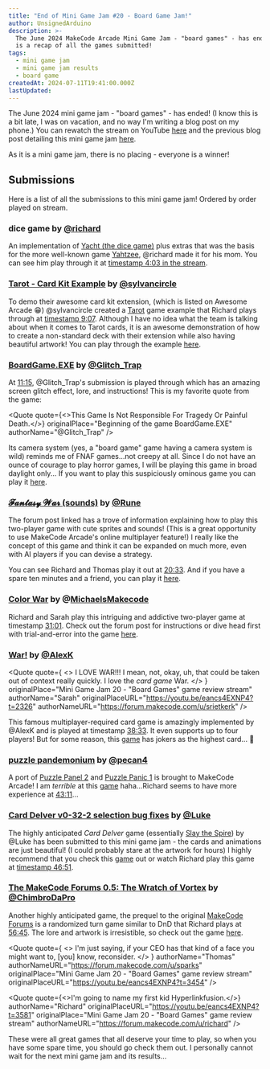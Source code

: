 ```yaml
---
title: "End of Mini Game Jam #20 - Board Game Jam!"
author: UnsignedArduino
description: >-
  The June 2024 MakeCode Arcade Mini Game Jam - "board games" - has ended! Here
  is a recap of all the games submitted!
tags:
  - mini game jam
  - mini game jam results
  - board game
createdAt: 2024-07-11T19:41:00.000Z
lastUpdated:
---
```


The June 2024 mini game jam - "board games" - has ended! (I know this is a bit late, I was on vacation, and no way I'm writing a blog post on my phone.) You can rewatch the stream on YouTube [here](https://www.youtube.com/watch?v=eancs4EXNP4) and the previous blog post detailing this mini game jam [here]().

As it is a mini game jam, there is no placing - everyone is a winner!

## Submissions

Here is a list of all the submissions to this mini game jam! Ordered by order played on stream.

### dice game by [@richard](https://forum.makecode.com/u/richard)

An implementation of [Yacht (the dice game)](<https://en.wikipedia.org/wiki/Yacht_(dice_game)>) plus extras that was the basis for the more well-known game [Yahtzee](https://en.wikipedia.org/wiki/Yahtzee), @richard made it for his mom. You can see him play through it at [timestamp 4:03 in the stream](https://youtu.be/eancs4EXNP4?t=243).

### [Tarot - Card Kit Example](https://forum.makecode.com/t/announcement-makecode-arcade-mini-game-jam-20-board-game-jam/29077/20?u=unsignedarduino) by [@sylvancircle](https://forum.makecode.com/u/sylvancircle)

To demo their awesome card kit extension, (which is listed on Awesome Arcade 😁) @sylvancircle created a [Tarot](https://en.wikipedia.org/wiki/Tarot) game example that Richard plays through at [timestamp 9:07](https://youtu.be/eancs4EXNP4?t=547). Although I have no idea what the team is talking about when it comes to Tarot cards, it is an awesome demonstration of how to create a non-standard deck with their extension while also having beautiful artwork! You can play through the example [here](https://arcade.makecode.com/S11717-82768-26828-94780).

### [BoardGame.EXE](https://forum.makecode.com/t/announcement-makecode-arcade-mini-game-jam-20-board-game-jam/29077/37?u=unsignedarduino) by [@Glitch_Trap](https://forum.makecode.com/u/Glitch_Trap)

At [11:15](https://youtu.be/eancs4EXNP4?t=675), @Glitch_Trap's submission is played through which has an amazing screen glitch effect, lore, and instructions! This is my favorite quote from the game:

<Quote
  quote={<>This Game Is Not Responsible For Tragedy Or Painful Death.</>}
  originalPlace="Beginning of the game BoardGame.EXE"
  authorName="@Glitch_Trap"
/>

Its camera system (yes, a "board game" game having a camera system is wild) reminds me of FNAF games...not creepy at all. Since I do not have an ounce of courage to play horror games, I will be playing this game in broad daylight only... If you want to play this suspiciously ominous game you can play it [here](https://arcade.makecode.com/S63917-12017-34856-31070).

### [𝓕𝓪𝓷𝓽𝓪𝓼𝔂 𝓦𝓪𝓻 (sounds)](https://forum.makecode.com/t/announcement-makecode-arcade-mini-game-jam-20-board-game-jam/29077/42?u=unsignedarduino) by [@Rune](https://forum.makecode.com/u/Rune)

The forum post linked has a trove of information explaining how to play this two-player game with cute sprites and sounds! (This is a great opportunity to use MakeCode Arcade's online multiplayer feature!) I really like the concept of this game and think it can be expanded on much more, even with AI players if you can devise a strategy.

You can see Richard and Thomas play it out at [20:33](https://youtu.be/eancs4EXNP4?t=1233). And if you have a spare ten minutes and a friend, you can play it [here](https://arcade.makecode.com/24179-37258-32360-87033).

### [Color War](https://forum.makecode.com/t/announcement-makecode-arcade-mini-game-jam-20-board-game-jam/29077/45?u=unsignedarduino) by @[MichaelsMakecode](https://forum.makecode.com/u/MichaelsMakecode)

Richard and Sarah play this intriguing and addictive two-player game at timestamp [31:01](https://youtu.be/eancs4EXNP4?t=1861). Check out the forum post for instructions or dive head first with trial-and-error into the game [here](https://arcade.makecode.com/S74483-39971-42656-39293).

### [War!](https://forum.makecode.com/t/announcement-makecode-arcade-mini-game-jam-20-board-game-jam/29077/46?u=unsignedarduino) by [@AlexK](https://forum.makecode.com/u/alexk)

<Quote
  quote={
    <>
      I LOVE WAR!!! I mean, not, okay, uh, that could be taken out of context
      really quickly. I love the *card game* War.
    </>
  }
  originalPlace="Mini Game Jam 20 - &#x22;Board Games&#x22; game review stream"
  authorName="Sarah"
  originalPlaceURL="https://youtu.be/eancs4EXNP4?t=2326"
  authorNameURL="https://forum.makecode.com/u/srietkerk"
/>

This famous multiplayer-required card game is amazingly implemented by @AlexK and is played at timestamp [38:33](https://youtu.be/eancs4EXNP4?t=2313). It even supports up to four players! But for some reason, this [game](https://arcade.makecode.com/81607-84550-51875-74974) has jokers as the highest card... 🤔

### [puzzle pandemonium](https://forum.makecode.com/t/announcement-makecode-arcade-mini-game-jam-20-board-game-jam/29077/52?u=unsignedarduino) by [@pecan4](https://forum.makecode.com/u/pecan4)

A port of [Puzzle Panel 2](https://www.mariowiki.com/Puzzle_Panel) and [Puzzle Panic 1](https://www.mariowiki.com/Puzzle_Panic) is brought to MakeCode Arcade! I am _terrible_ at this [game](https://arcade.makecode.com/S77148-44762-35521-78920) haha...Richard seems to have more experience at [43:11](https://youtu.be/eancs4EXNP4?t=2591)...

### [Card Delver v0-32-2 selection bug fixes](https://forum.makecode.com/t/announcement-makecode-arcade-mini-game-jam-20-board-game-jam/29077/56?u=unsignedarduino) by [@Luke](https://forum.makecode.com/u/Luke)

The highly anticipated _Card Delver_ game (essentially [Slay the Spire](https://en.wikipedia.org/wiki/Slay_the_Spire)) by @Luke has been submitted to this mini game jam - the cards and animations are just beautiful! (I could probably stare at the artwork for hours) I highly recommend that you check this [game](https://arcade.makecode.com/S37263-31826-07602-14643) out or watch Richard play this game at [timestamp 46:51](https://youtu.be/eancs4EXNP4?t=2811).

### [The MakeCode Forums 0.5: The Wratch of Vortex](https://forum.makecode.com/t/announcement-makecode-arcade-mini-game-jam-20-board-game-jam/29077/47?u=unsignedarduino) by [@ChimbroDaPro](https://forum.makecode.com/u/ChimbroDaPro)

Another highly anticipated game, the prequel to the original [ MakeCode Forums](https://forum.makecode.com/t/the-makecode-forums-arcade-makecode-superheroes-in-my-community-game-jam-submission/24994?u=unsignedarduino) is a randomized turn game similar to DnD that Richard plays at [56:45](https://youtu.be/eancs4EXNP4?t=3405). The lore and artwork is irresistible, so check out the game [here](https://arcade.makecode.com/92295-72919-49266-41350).

<Quote
  quote={
    <>
      I'm just saying, if your CEO has that kind of a face you might want to,
      \[you] know, reconsider.
    </>
  }
  authorName="Thomas"
  authorNameURL="https://forum.makecode.com/u/sparks"
  originalPlace="Mini Game Jam 20 - &#x22;Board Games&#x22; game review stream"
  originalPlaceURL="https://youtu.be/eancs4EXNP4?t=3454"
/>

<Quote
  quote={<>I'm going to name my first kid Hyperlinkfusion.</>}
  authorName="Richard"
  originalPlaceURL="https://youtu.be/eancs4EXNP4?t=3581"
  originalPlace="Mini Game Jam 20 - &#x22;Board Games&#x22; game review stream"
  authorNameURL="https://forum.makecode.com/u/richard"
/>

These were all great games that all deserve your time to play, so when you have some spare time, you should go check them out. I personally cannot wait for the next mini game jam and its results...
